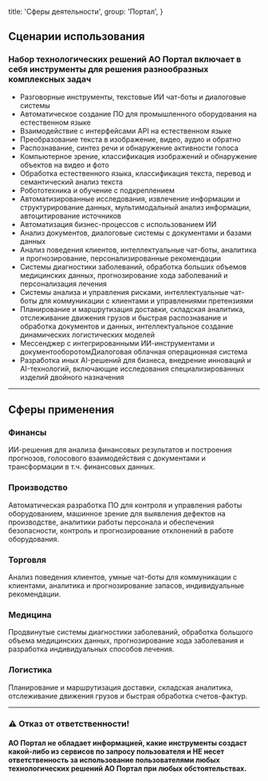 
  title: 'Сферы деятельности',
  group: 'Портал',
}

## Сценарии использования
### Набор технологических решений АО Портал включает в себя инструменты для решения разнообразных комплексных задач

- Разговорные инструменты, текстовые ИИ чат-боты и диалоговые системы
- Автоматическое создание ПО для промышленного оборудования на естественном языке
- Взаимодействие с интерфейсами API на естественном языке
- Преобразование текста в изображение, видео, аудио и обратно
- Распознавание, синтез речи и обнаружение активности голоса
- Компьютерное зрение, классификация изображений и обнаружение объектов на видео и фото
- Обработка естественного языка, классификация текста, перевод и семантический анализ текста
- Робототехника и обучение с подкреплением
- Автоматизированные исследования, извлечение информации и структурирование данных, мультимодальный анализ информации, автоцитирование источников
- Автоматизация бизнес-процессов с использованием ИИ
- Анализ документов, диалоговые системы с документами и базами данных
- Анализ поведения клиентов, интеллектуальные чат-боты, аналитика и прогнозирование, персонализированные рекомендации
- Системы диагностики заболеваний, обработка больших объемов медицинских данных, прогнозирование хода заболеваний и персонализация лечения
- Системы анализа и управления рисками, интеллектуальные чат-боты для коммуникации с клиентами и управлениями претензиями
- Планирование и маршрутизация доставки, складская аналитика, отслеживание движения грузов и быстрая распознавание и обработка документов и данных, интеллектуальное создание динамических логистических моделей
- Мессенджер с интегрированными ИИ-инструментами и документооборотомДиалоговая облачная операционная система
- Разработка иных AI-решений для бизнеса, внедрение инноваций и AI-технологий, включающие исследования специализированных изделий двойного назначения

---

## Сферы применения

### Финансы
ИИ-решения для анализа финансовых результатов и построения прогнозов, голосового взаимодействия с документами и трансформации в т.ч. финансовых данных.
### Производство
Автоматическая разработка ПО для контроля и управления работы оборудованием, машинное зрение для выявления дефектов на производстве, аналитики работы персонала и обеспечения безопасности, контроль и прогнозирование отклонений в работе оборудования. 
### Торговля
Анализ поведения клиентов, умные чат-боты для коммуникации с клиентами, аналитика и прогнозирование запасов, индивидуальные рекомендации. 
### Медицина
Продвинутые системы диагностики заболеваний, обработка большого объема медицинских данных, прогнозирование хода заболевания и разработка индивидуальных способов лечения. 
### Логистика
Планирование и маршрутизация доставки, складская аналитика, отслеживание движения грузов и быстрая обработка счетов-фактур.


---

### ⚠️ Отказ от ответственности!
#### АО Портал не обладает информацией, какие инструменты создаст какой-либо из сервисов по запросу пользователя и НЕ несет ответственность за использование пользователями любых технологических решений АО Портал при любых обстоятельствах.

